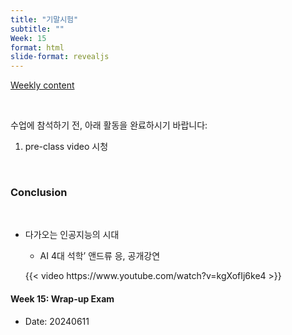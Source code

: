 ```yaml
---
title: "기말시험"
subtitle: "" 
Week: 15
format: html
slide-format: revealjs
---
```


[Weekly content](https://changjunlee.com/teaching/cul_tech_101/weekly_2/)

<br>

수업에 참석하기 전, 아래 활동을 완료하시기 바랍니다:

1.  pre-class video 시청

<br>

### **Conclusion**

<br>

-   다가오는 인공지능의 시대

    -   AI 4대 석학' 앤드류 응, 공개강연

    {{< video https://www.youtube.com/watch?v=kgXofIj6ke4 >}}


#### **Week 15: Wrap-up Exam**

-   Date: 20240611